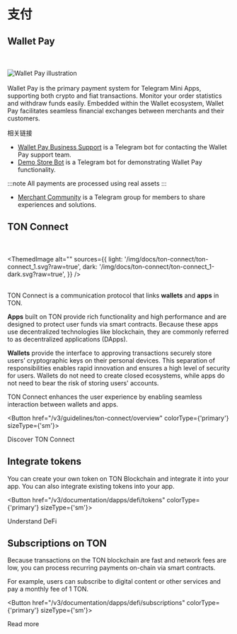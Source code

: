 

# 支付

## Wallet Pay

<br></br>
<img src="https://storage.googleapis.com/ton-strapi/reason_Card5_19eeac1401/reason_Card5_19eeac1401.png" alt="Wallet Pay illustration"/>
<br></br>
Wallet Pay is the primary payment system for Telegram Mini Apps, supporting both crypto and fiat transactions. Monitor your order statistics and withdraw funds easily.
Embedded within the Wallet ecosystem, Wallet Pay facilitates seamless financial exchanges between merchants and their customers.

相关链接

- [Wallet Pay Business Support](https://t.me/WalletPay_supportbot) is a Telegram bot for contacting the Wallet Pay support team.
- [Demo Store Bot](https://t.me/PineAppleDemoWPStoreBot) is a Telegram bot for demonstrating Wallet Pay functionality.

:::note
All payments are processed using real assets
:::

- [Merchant Community](https://t.me/+6TReWBEyZxI5Njli) is a Telegram group for members to share experiences and solutions.

## TON Connect

<br></br>
<ThemedImage
  alt=""
  sources={{
    light: '/img/docs/ton-connect/ton-connect_1.svg?raw=true',
    dark: '/img/docs/ton-connect/ton-connect_1-dark.svg?raw=true',
  }}
/>
<br></br>

TON Connect is a communication protocol that links **wallets** and **apps** in TON.

**Apps** built on TON provide rich functionality and high performance and are designed to protect user funds via smart contracts. Because these apps use decentralized technologies like blockchain, they are commonly referred to as decentralized applications (DApps).

**Wallets** provide the interface to approving transactions securely store users’ cryptographic keys on their personal devices. This separation of responsibilities enables rapid innovation and ensures a high level of security for users. Wallets do not need to create closed ecosystems, while apps do not need to bear the risk of storing users' accounts.

TON Connect enhances the user experience by enabling seamless interaction between wallets and apps.

<Button href="/v3/guidelines/ton-connect/overview" colorType={'primary'} sizeType={'sm'}>

Discover TON Connect

</Button>

## Integrate tokens

You can create your own token on TON Blockchain and integrate it into your app. You can also integrate existing tokens into your app.

<Button href="/v3/documentation/dapps/defi/tokens" colorType={'primary'} sizeType={'sm'}>

Understand DeFi

</Button>

## Subscriptions on TON

Because transactions on the TON blockchain are fast and network fees are low, you can process recurring payments on-chain via smart contracts.

For example, users can subscribe to digital content or other services and pay a monthly fee of 1 TON.

<Button href="/v3/documentation/dapps/defi/subscriptions" colorType={'primary'} sizeType={'sm'}>

Read more

</Button>

<Feedback />
